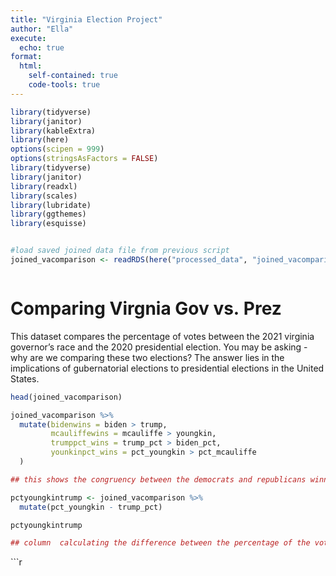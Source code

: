 ```yaml
---
title: "Virginia Election Project"
author: "Ella"
execute:
  echo: true
format:
  html:
    self-contained: true
    code-tools: true
---
```


```r


library(tidyverse)
library(janitor)
library(kableExtra)
library(here)
options(scipen = 999)
options(stringsAsFactors = FALSE)
library(tidyverse) 
library(janitor) 
library(readxl) 
library(scales)
library(lubridate)
library(ggthemes)
library(esquisse)


#load saved joined data file from previous script
joined_vacomparison <- readRDS(here("processed_data", "joined_vacomparison.rds"))



```

# Comparing Virgnia Gov vs. Prez

This dataset compares the percentage of votes between the 2021 virginia governor's race and the 2020 presidential election. You may be asking - why are we comparing these two elections? The answer lies in the implications of gubernatorial elections to presidential elections in the United States.

```r

head(joined_vacomparison)


```

```r
joined_vacomparison %>% 
  mutate(bidenwins = biden > trump,
         mcauliffewins = mcauliffe > youngkin,
         trumppct_wins = trump_pct > biden_pct,
         younkinpct_wins = pct_youngkin > pct_mcauliffe
  )

## this shows the congruency between the democrats and republicans winning across the election cycles. when biden had the most votes, youngkin also had the most votes. this holds true when looking at percentage of votes won by the republicans in the 2020 Presidential election and the gubernatorial race
```

```r
pctyoungkintrump <- joined_vacomparison %>% 
  mutate(pct_youngkin - trump_pct)

pctyoungkintrump

## column  calculating the difference between the percentage of the vote Youngkin received and what Trump received
```


```r
